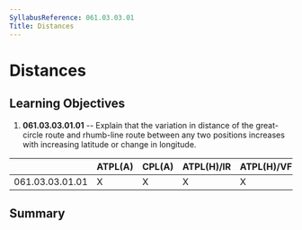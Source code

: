 ```yaml
---
SyllabusReference: 061.03.03.01
Title: Distances
---
```


# Distances

## Learning Objectives

1.  **061.03.03.01.01** -- Explain that the variation in distance of the
    great-circle route and rhumb-line route between any two positions increases
    with increasing latitude or change in longitude.

|                 | ATPL(A) | CPL(A) | ATPL(H)/IR | ATPL(H)/VFR | CPL(H) | IR  | CBIR(A) |
| --------------- | ------- | ------ | ---------- | ----------- | ------ | --- | ------- |
| 061.03.03.01.01 | X       | X      | X          | X           | X      |     |         |

## Summary
